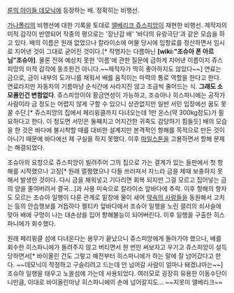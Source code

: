 [[룬의 아이들 데모닉]]에 등장하는 배. 정확히는 비행선.

[[가나폴리]]의 비행선에 대한 기록을 토대로 [[앨베리크 쥬스피앙]]이 재현한 비행선. 제작자의 미적 감각이 반영되어 작중의 평으로는 '장난감 배' '바다의 유랑극단'과 같은 모습을 하고 있다. 배의 이름은 원래 없었으나 칼라이소에 머물 당시에 입항료를 정산하면서 임시로 지어낸 것이 그대로 굳어진 것이다.[* 작명자는 다름아닌 '''[wiki:"조슈아 폰 아르님"조슈아]'''. 물론 전혀 예상치 못한 '이름'에 관한 질문에 급하게 지어낸 이름이지 쥬스피앙의 미적 감각에 동조한건 아니다.~~제작자가 딱히 좋아하지도 않았다~~] 연료는 금으로, 금이 내부의 도가니를 채워서 배를 움직이는 마력의 통로 역할을 한다고 한다. 연료라지만 자동차의 기름마냥 순식간에 사라지진 않고 조금씩 줄어드는 식. '''그래도 소모품인건 변함없다'''. 쥬스피앙이야 황금연성이 가능하고, 조슈아나 히스파니에는 공작가 사람이라 금 정도는 어렵지 않게 구할 수 있으니 상관없지만 일반 서민 입장에선 꿈도 못 꿀 수단.[* 쥬스피앙의 집에서 페리윙클까지 다녀오는데 1만 온스(약 300kg정도)가 필요하다고 한다. 이 정도면 서민은 둘째치고 어지간한 귀족도 감당하기 힘들듯] 배의 모습을 한 것은 바다에 불시착할 때를 대비한 설계지만  본격적인 항해를 목적으로 만든 것이 아니기 때문에 바다에선 제 구실을 하지 못했다. 이후 [[마일스톤]]을 고용하면서 항해 문제는 해결되었다.

조슈아의 요청으로 쥬스피앙이 빌려주어 그의 집으로 가는 결계가 있는 들판에서 첫 항해를 시작했으나 고장[* 원래 멀쩡했으나 다들 쓰러져서 자느라 금을 제때 보충하지 못해서 발생한 것이다. 다시 금을 채워넣고 기다리면 회복 되지만 그걸 모르고 집어넣는 금의 양을 줄여버려서 결국...]과 사용 미숙으로 칼라이소 앞바다에 추락. 이후 항해의 항자도 모르는 조슈아 일행이 다룬 관계로 밑창에 물이 새어 [[약속의 사람들]]을 동원해서 고치는 등의 안습행보를 거듭하다 켈티카 앞바다에서 조슈아 일행을 노린 갤리의 쇠사슬에 맞아 배에 구멍이 나는 대손상을 입어 항해불능이 되어버린다. 이후 일행을 구출한 히스파니에가 회수했다.

원래 페리윙클 섬에 다녀온다는 용무가 끝났으니 쥬스피앙에게 돌아가야 했으나, 배를 회수한 히스파니에가 돌려주지 않고 버티면서 한 번만 써보자고 우기고 쥬스피앙이 설득당하면서[* 바이올린 건도 그렇고 예전부터 히스파니에가 하는 말에 잘 넘어갔다고 한다. ~~데모닉이 작정하고 구슬리려고 드는데 안 넘어갈 사람이 얼마나 돼겠냐마는~~] 조슈아 일행을 태우고 노을섬에 가는데 사용되었다. 여러모로 굉장히 유용한 이동수단이니만큼, 이대로 바이올린마냥 히스파니에의 손에 넘어갈지도... ~~지못미 앨베리크~~
